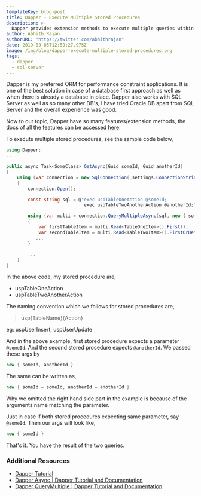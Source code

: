 ```yaml
---
templateKey: blog-post
title: Dapper - Execute Multiple Stored Procedures
description: >-
  Dapper provides extension methods to execute multiple queries within the same command. The same can be used to execute multiple stored procedures.
author: Abhith Rajan
authorURL: "https://twitter.com/abhithrajan"
date: 2019-09-05T12:59:27.975Z
image: /img/blog/dapper-execute-multiple-stored-procedures.png
tags:
  - dapper
  - sql-server
---
```


Dapper is my preferred ORM for performance constraint applications. It is one of the best solution in case of a database first approach as well as when there is already a database in place. Dapper also works with SQL Server as well as so many other DB's, I have tried Oracle DB apart from SQL Server and the overall experience was good.

Now to our topic, Dapper have so many features/extension methods, the docs of all the features can be accessed [here](https://dapper-tutorial.net).

To execute multiple stored procedures, see the sample code below,

```cs
using Dapper;
...

public async Task<SomeClass> GetAsync(Guid someId, Guid anotherId)
{
    using (var connection = new SqlConnection(_settings.ConnectionString()))
    {
        connection.Open();

        const string sql = @"exec uspTableOneAction @someId;
                             exec uspTableTwoAnotherAction @anotherId;";

        using (var multi = connection.QueryMultipleAsync(sql, new { someId, anotherId }).Result)
        {
            var firstTableItem = multi.Read<TableOneItem>().First();
            var secondTableItem = multi.Read<TableTwoItem>().FirstOrDefault();
           ...
        }

        ...
    }
}
```

In the above code, my stored procedure are,

- uspTableOneAction
- uspTableTwoAnotherAction

The naming convention which we follows for stored procedures are,

> usp{TableName}{Action}

eg: uspUserInsert, uspUserUpdate

And in the above example, first stored procedure expects a parameter `@someId`.
And the second stored procedure expects `@anotherId`. We passed these args by

```cs
new { someId, anotherId }
```

The same can be written as,

```cs
new { someId = someId, anotherId = anotherId }
```

Why we omitted the right hand side part in the example is because of the arguments name matching the parameter.

Just in case if both stored procedures expecting same parameter, say `@someId`. Then our args will look like,

```cs
new { someId }
```

That's it. You have the result of the two queries.

### Additional Resources

- [Dapper Tutorial](https://dapper-tutorial.net)
- [Dapper Async | Dapper Tutorial and Documentation](https://dapper-tutorial.net/async#querymultipleasync)
- [Dapper QueryMultiple | Dapper Tutorial and Documentation](https://dapper-tutorial.net/querymultiple)
